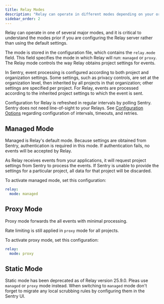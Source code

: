 ```yaml
---
title: Relay Modes
description: "Relay can operate in different modes depending on your organization's needs."
sidebar_order: 2
---
```


Relay can operate in one of several major modes, and it is critical to understand the modes prior if you are configuring the Relay server rather than using the default settings.

The mode is stored in the configuration file, which contains the `relay.mode` field. This field specifies the mode in which Relay will run: `managed` or `proxy`. The Relay mode controls the way Relay obtains project settings for events.

In Sentry, event processing is configured according to both project and organization settings. Some settings, such as privacy controls, are set at the organization level, then inherited by all projects in that organization; other settings are specified per project. For Relay, events are processed according to the inherited project settings to which the event is sent.

Configuration for Relay is refreshed in regular intervals by polling Sentry. Sentry does not need line-of-sight to your Relays. See [Configuration Options](/product/relay/options/) regarding configuration of intervals, timeouts, and retries.

## Managed Mode

Managed is Relay's default mode. Because settings are obtained from Sentry, authentication is required in this mode. If authentication fails, no events will be accepted by Relay.

As Relay receives events from your applications, it will request project
settings from Sentry to process the events. If Sentry is unable to provide
the settings for a particular project, all data for that project will
be discarded.

To activate managed mode, set this configuration:

```yaml
relay:
  mode: managed
```

## Proxy Mode

Proxy mode forwards the all events with minimal processing.

<Alert title="Rate Limiting">

Rate limiting is still applied in `proxy` mode for all projects.

</Alert>

To activate proxy mode, set this configuration:

```yaml
relay:
  mode: proxy
```

## Static Mode

Static mode has been deprecated as of Relay version 25.9.0. Pleas use `managed` or `proxy` mode instead. When switching to `managed` mode don't forget to migrate any local scrubbing rules by configuring them in the Sentry UI.

